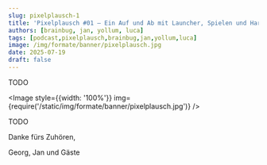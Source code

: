 ```yaml
---
slug: pixelplausch-1
title: 'Pixelplausch #01 – Ein Auf und Ab mit Launcher, Spielen und Hardware'
authors: [brainbug, jan, yollum, luca]
tags: [podcast,pixelplausch,brainbug,jan,yollum,luca]
image: /img/formate/banner/pixelplausch.jpg
date: 2025-07-19
draft: false
---
```



TODO

<Image style={{width: '100%'}} img={require('/static/img/formate/banner/pixelplausch.jpg')} />

<!--truncate-->

TODO

Danke fürs Zuhören,

Georg, Jan und Gäste

<ReactPlayer
    width="100%"
    height="50px"
    controls
    src='https://m10z.picnotes.de/TODO'
/>
